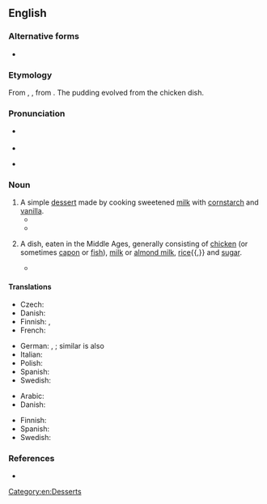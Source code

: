 ==English==
{{wikipedia}}

===Alternative forms===
* {{sense|historical}} {{alter|en|blancmanger}}

===Etymology===
From {{inh|en|enm|blancmanger}}, {{m|enm|blomanger}}, from {{der|en|fro|[[blanc]] [[mangier]]|t=white food}}. The pudding evolved from the chicken dish.

===Pronunciation===
* {{a|UK}} {{IPA|en|/bləˈmɒn(d)ʒ/}}
* {{audio|en|LL-Q1860 (eng)-Vealhurl-blancmange.wav|Audio (UK)}}
* {{a|US}} {{IPA|en|/bləˈmɑn(d)ʒ/}}

===Noun===
{{en-noun|~}}

# A simple [[dessert]] made by cooking sweetened [[milk]] with [[cornstarch]] and [[vanilla]].
#* {{quote-text|en|year=2010|author=Kate Jennings|title=Trouble: Evolution of a Radical: Selected Writings 1970-2010|page=36|passage=I was a snarler. I prided myself on being a snarler. I would go to great lengths to avoid stereotypical feminine behaviour. I thought that in being outrageous or out of control, which I viewed as synonymous, I was thumbing my nose at the patriarchy. My biggest fear about [[AA]] was that I would lose my edge. Turn into '''[[blancmange]]'''.}}
#* {{quote-journal|en|date=2018-07-03|title=England knock Colombia out of World Cup in last-16 penalty shootout|author={{w|Daniel Taylor (journalist)|Daniel Taylor}}|journal={{w|The Guardian}}|url=https://www.theguardian.com/football/2018/jul/03/colombia-england-world-cup-last-16-match-report|passage=Yet the shootout was only part of the story against tough, obdurate opponents – “animals” according to Chris Waddle in his radio commentary – on a night when Colombia’s supporters had filled this stadium in swathes of bright yellow, bouncing and swaying like human '''blancmange''' and creating a raucous din.}}
# {{lb|en|historical}} A dish, eaten in the Middle Ages, generally consisting of [[chicken]] (or sometimes [[capon]] or [[fish]]), [[milk]] or [[almond milk]], [[rice]]{{,}} and [[sugar]].
#* {{quote-text|en|year=2011|author=Annette Hope|title=Londoners' Larder: English Cuisine from Chaucer to the Present|isbn=1780573855|passage=Chaucer's Cook made '''blancmange''' with the best of them, according to the Prologue to the Tales. There were two versions of this popular dish in Chaucer's day, one made with fish and the other with capon or chicken.}}

====Translations====
{{trans-top|dessert}}
* Czech: {{t+|cs|pudink|m}}
* Danish: {{t-needed|da}}
* Finnish: {{t|fi|blanc-manger}}, {{t|fi|kermahyytelö}}
* French: {{t+|fr|blanc-manger|m}}
{{trans-mid}}
* German: {{t|de|Blancmanger|n}}, {{t|de|Mandelsulz|f}}; similar is also {{t|de|Weinsulz|f}}
* Italian: {{t|it|biancomangiare|m}}
* Polish: {{t|pl|blamanż|m}}
* Spanish: {{t|es|manjar blanco|m}}
* Swedish: {{t+|sv|blancmangé|c}}
{{trans-bottom}}

{{trans-top|historical white meat dish}}
* Arabic: {{t|ar|إِسْفِيدَبَاج|m}} {{q|contemporary term}}
* Danish: {{t-needed|da}}
{{trans-mid}}
* Finnish: {{t|fi|blanc-manger}}
* Spanish: {{t|es|manjar blanco|m}}
* Swedish: {{t+|sv|blancmangé|c}}
{{trans-bottom}}

===References===
* {{R:Oxford English Dictionary|volume=I|page=900|column=3}}

[[Category:en:Desserts]]